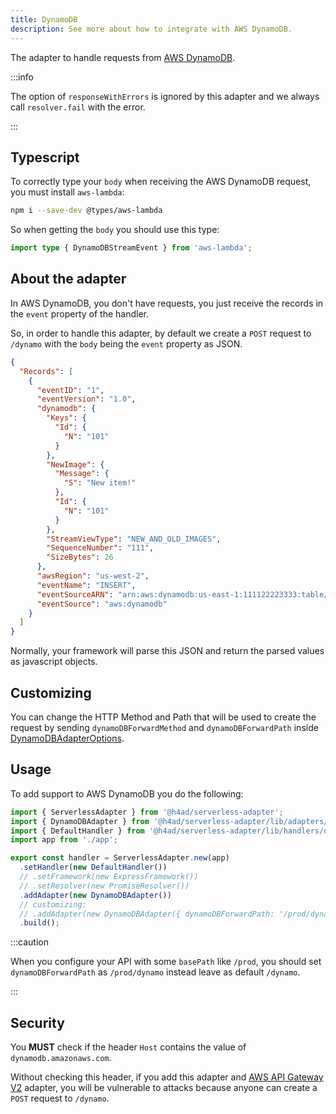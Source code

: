 ---
title: DynamoDB
description: See more about how to integrate with AWS DynamoDB.
---

The adapter to handle requests from [AWS DynamoDB](https://docs.aws.amazon.com/lambda/latest/dg/with-ddb.html).

:::info

The option of `responseWithErrors` is ignored by this adapter and we always call `resolver.fail` with the error.

:::

## Typescript

To correctly type your `body` when receiving the AWS DynamoDB request, you must install `aws-lambda`:

```bash
npm i --save-dev @types/aws-lambda
```

So when getting the `body` you should use this type:

```ts title="dynamodb.controller.ts"
import type { DynamoDBStreamEvent } from 'aws-lambda';
```

## About the adapter

In AWS DynamoDB, you don't have requests, you just receive the records in the `event` property of the handler.

So, in order to handle this adapter, by default we create a `POST` request to `/dynamo` with the `body` being the `event` property as JSON.

```json title="dynamodb-event-example.json"
{
  "Records": [
    {
      "eventID": "1",
      "eventVersion": "1.0",
      "dynamodb": {
        "Keys": {
          "Id": {
            "N": "101"
          }
        },
        "NewImage": {
          "Message": {
            "S": "New item!"
          },
          "Id": {
            "N": "101"
          }
        },
        "StreamViewType": "NEW_AND_OLD_IMAGES",
        "SequenceNumber": "111",
        "SizeBytes": 26
      },
      "awsRegion": "us-west-2",
      "eventName": "INSERT",
      "eventSourceARN": "arn:aws:dynamodb:us-east-1:111122223333:table/EventSourceTable",
      "eventSource": "aws:dynamodb"
    }
  ]
}
```

Normally, your framework will parse this JSON and return the parsed values as javascript objects.

## Customizing

You can change the HTTP Method and Path that will be used to create the request by sending `dynamoDBForwardMethod` and `dynamoDBForwardPath` inside [DynamoDBAdapterOptions](/docs/api/Adapters/AWS/DynamoDBAdapter/DynamoDBAdapterOptions).

## Usage

To add support to AWS DynamoDB you do the following:

```ts title="index.ts"
import { ServerlessAdapter } from '@h4ad/serverless-adapter';
import { DynamoDBAdapter } from '@h4ad/serverless-adapter/lib/adapters/aws';
import { DefaultHandler } from '@h4ad/serverless-adapter/lib/handlers/default';
import app from './app';

export const handler = ServerlessAdapter.new(app)
  .setHandler(new DefaultHandler())
  // .setFramework(new ExpressFramework())
  // .setResolver(new PromiseResolver())
  .addAdapter(new DynamoDBAdapter())
  // customizing:
  // .addAdapter(new DynamoDBAdapter({ dynamoDBForwardPath: '/prod/dynamo', dynamoDBForwardMethod: 'PUT' }))
  .build();
```

:::caution

When you configure your API with some `basePath` like `/prod`, you should set `dynamoDBForwardPath` as `/prod/dynamo` instead leave as default `/dynamo`.

:::

## Security

You **MUST** check if the header `Host` contains the value of `dynamodb.amazonaws.com`.

Without checking this header, if you add this adapter and [AWS API Gateway V2](./api-gateway-v2) adapter, you will be vulnerable to attacks
because anyone can create a `POST` request to `/dynamo`.
